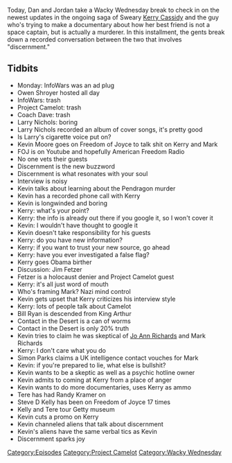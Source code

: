 {{DEFAULTSORT:
    #_EPISODE_0302:Discernment Overload
}}{{Episode
    | title           = Discernment Overload
    | caption         = Listen to this episode on [https://knowledgefight.libsyn.com/knowledge-fight-discernment-overload Libsyn] [https://open.spotify.com/episode/0u6crepfHHAwiB1zFivOsF Spotify], Read the [[Transcript/302: Discernment Overload|Unofficial Transcript]]
    | episodeNumber   = 302
    | length          = 01:54:38
    | airDate         = May 29, 2019
    | episodeType     = [[:Category:Project Camelot|Project Camelot]], [[:Category:Wacky Wednesday|Wacky Wednesday]]
    | appearance      = [[Owen Shroyer]], [[Larry Nichols]], [[Kevin Moore]], [[Tere Joyce]], [[Kerry Cassidy]], [[Mark Richards]], [[Jim Fetzer]], [[Bill Ryan]], [[Jo Ann Richards]], [[Simon Parks]], [[Randy Kramer]], [[Steve D Kelly]]
    | oocDrop         = Pearl Harbor was a false fucking flag
    | previousEpisode = [[301: January 24-28, 2013]]
    | nextEpisode     = [[303: January 29-31, 2013]]
}}

{{Stub}}

Today, Dan and Jordan take a Wacky Wednesday break to check in on the newest updates in the ongoing saga of Sweary [[Kerry Cassidy]] and the guy who's trying to make a documentary about how her best friend is not a space captain, but is actually a murderer. In this installment, the gents break down a recorded conversation between the two that involves "discernment."

==Tidbits==

*Monday: InfoWars was an ad plug
*Owen Shroyer hosted all day
*InfoWars: trash
*Project Camelot: trash
*Coach Dave: trash
*Larry Nichols: boring
*Larry Nichols recorded an album of cover songs, it's pretty good
*Is Larry's cigarette voice put on?
*Kevin Moore goes on Freedom of Joyce to talk shit on Kerry and Mark
*FOJ is on Youtube and hopefully American Freedom Radio
*No one vets their guests
*Discernment is the new buzzword
*Discernment is what resonates with your soul
*Interview is noisy
*Kevin talks about learning about the Pendragon murder
*Kevin has a recorded phone call with Kerry
*Kevin is longwinded and boring
*Kerry: what's your point?
*Kerry: the info is already out there if you google it, so I won't cover it
*Kevin: I wouldn't have thought to google it
*Kevin doesn't take responsibility for his guests
*Kerry: do you have new information?
*Kerry: if you want to trust your new source, go ahead
*Kerry: have you ever investigated a false flag?
*Kerry goes Obama birther
*Discussion: Jim Fetzer
*Fetzer is a holocaust denier and Project Camelot guest
*Kerry: it's all just word of mouth
*Who's framing Mark? Nazi mind control
*Kevin gets upset that Kerry criticizes his interview style
*Kerry: lots of people talk about Camelot
*Bill Ryan is descended from King Arthur
*Contact in the Desert is a can of worms
*Contact in the Desert is only 20% truth
*Kevin tries to claim he was skeptical of [[Jo Ann Richards]] and Mark Richards
*Kerry: I don't care what you do
*Simon Parks claims a UK intelligence contact vouches for Mark
*Kevin: if you're prepared to lie, what else is bullshit?
*Kevin wants to be a skeptic as well as a psychic hotline owner
*Kevin admits to coming at Kerry from a place of anger
*Kevin wants to do more documentaries, uses Kerry as ammo
*Tere has had Randy Kramer on
*Steve D Kelly has been on Freedom of Joyce 17 times
*Kelly and Tere tour Getty museum
*Kevin cuts a promo on Kerry
*Kevin channeled aliens that talk about discernment
*Kevin's aliens have the same verbal tics as Kevin
*Discernment sparks joy

[[Category:Episodes]]
[[Category:Project Camelot]]
[[Category:Wacky Wednesday]]
